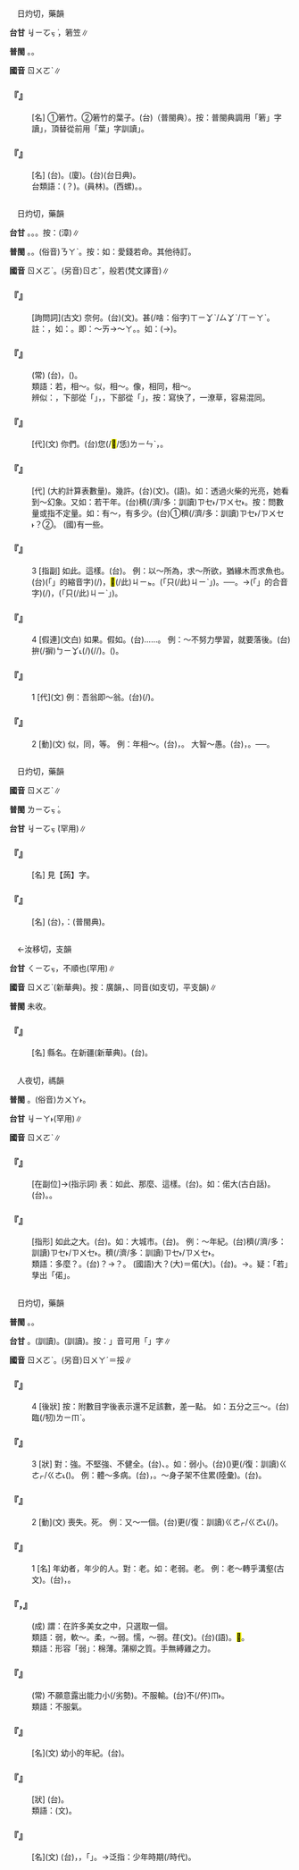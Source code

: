 
=={{ruby|箬|ㄖㄨㄛˋ}}==

　日灼切，藥韻

'''台甘''' <rt>ㆢㄧㆦㆶ ͘</rt>{{ruby|。|ㄌㆦˋ}}，箬笠∥

'''普閩''' {{ruby|(文)|ㄌㄧㆦㆶ ͘}}。{{ruby|(白)|ㄏㄧㄜㆷ ͘}}。

'''國音''' <rt>ㄖㄨㄛˋ</rt>∥

    

==='''『{{ruby|箬|ㄖㄨㄛˋ}}』'''===
: [名] ①箬竹。②箬竹的葉子。(台){{ruby|箬|ㄌㄧㆦㆶ ͘}}{{ruby|竹|ㄉㄧㆤㆶ}}{{ruby|丌|ㆤ}}{{ruby|葉|ㄏㄧㄜㆷ ͘}}{{ruby|仔|ㄚ}}（普閩典）。按：普閩典調用「箬」字讀{{ruby|「|ㄏㄧㄜㆷ ͘}}」，頂替從前用「葉」字訓讀{{ruby|「|ㄏㄧㄜㆷ ͘}}」。
    

==='''『{{ruby|箬|ㄖㄨㄛˋ}}{{ruby|帽|ㄇㄠˋ}}』'''===
: [名] (台){{ruby|用|ㄧㆲ˫/ㄧㄥ˫}}{{ruby|箬|ㄌㄧㆦㆶ ͘}}{{ruby|竹|ㄉㄧㆤㆶ}}{{ruby|丌|ㆤ}}{{ruby|篾|ㆠㄧㆷ ͘}}{{ruby|仔|ㄚ}}{{ruby|或|ㄚㆷ ͘}}{{ruby|是|ㄒㄧ˫}}{{ruby|葉|ㄏㄧㄜㆷ ͘}}{{ruby|仔|ㄚ}}{{ruby|做|ㄗㄨㆤ˪/ㄗㄜ˪}}{{ruby|丌|ㆤ}}{{ruby|笠|ㄌㆤㆷ ͘}}{{ruby|仔|ㄚ}}。(廈){{ruby|竹|ㄉㄧㆤㆶ}}{{ruby|<mark>&#xffe49;</mark>|ㄏㄚㆷ ͘}}{{ruby|笠|ㄌㆤㆷ ͘}}。(台){{ruby|籜|ㄏㄚㆷ ͘}}{{ruby|笠|ㄌㆤㆷ ͘}}(台日典)。
:台類語：{{ruby|遮|ㄌㄧㄚㆵ}}{{ruby|→|ㄌㄚㆷ ͘}}(？){{ruby|笠|ㄌㆤㆷ ͘}}。{{ruby|( )|ㄍㄜ}}{{ruby|笠|ㄌㆤㆷ ͘}}(員林)。{{ruby|( )|ㄍㄨㄟ}}{{ruby|笠|ㄌㆤㆷ ͘}}(西螺)。{{ruby|雨|ㄏㆦ˫}}{{ruby|笠|ㄌㄨㆤㆷ ͘/ㄌㆤㆷ ͘}}。
    

=={{ruby|若|ㄖㄨㄛˋ}}==

　日灼切，藥韻

'''台甘''' {{ruby|(文)|ㆢㄧㆦㆶ ͘}}。{{ruby|(語)|ㆡㄨㄚ˫}}{{ruby|。|ㄌㄨㄚ˫}}。{{ruby|(語)|ㄋㄚ˫}}。按：{{ruby|(文)|ㆢㄧㄚㆶ ͘}}(漳)∥

'''普閩''' {{ruby|(文)|ㄌㄧㆦㆶ ͘}}。{{ruby|(白)|ㄋㄚ˫}}。(俗音)<rt>ㄋㄚˋ</rt>。按：如：愛錢若命。其他待訂。

'''國音''' <rt>ㄖㄨㄛˋ</rt>。(另音)<rt>ㄖㄜˇ</rt>，般若(梵文譯音)∥

    

==='''『{{ruby|若|ㄖㄨㄛˋ}}{{ruby|之|ㄓ}}{{ruby|何|ㄏㄜˊ}}』'''===
: [詢問詞](古文) 奈何。(台){{ruby|奈|ㄋㄞ˫}}{{ruby|何|ㄏㄜˊ}}(文)。{{ruby|有|ㄨ˫}}甚(/啥：俗字)<rt>ㄒㄧㆩˋ/ㄙㆩˋ/ㄒㄧㄚˋ</rt>{{ruby|物|ㄇㄧㆷ ͘/ㄇㆭㆷ ͘}}{{ruby|奈|ㄉㄚˊ}}{{ruby|何|ㄨㄚˊ}}。註：{{ruby|奈|ㄋㄞ˫}}{{ruby|→|ㄉㄚ˫}}，如：{{ruby|大|ㄉㄞ}}{{ruby|→|ㄉㄚ}}。即：～ㄞ→～ㄚ。{{ruby|何|ㄏㄜˊ}}{{ruby|→|ㄨㄚˊ}}。如：{{ruby|歌|ㄍㄜ}}{{ruby|→|ㄍㄨㄚ}}({{ruby|～|ㄜ}}→{{ruby|～|ㄨㄚ}})。
    

==='''『{{ruby|若|ㄖㄨㄛˋ}}{{ruby|有|ㄧㄡˇ}}{{ruby|若|ㄖㄨㄛˋ}}{{ruby|無|ㄨˊ}}』'''===
: (常) (台){{ruby|若|ㄋㄚˋ}}{{ruby|像|ㄑㄧㆧ˫/ㄑㄧㆫ˫}}{{ruby|有|ㄨ˫}}，({{ruby|亦|ㄧㄚㆷ ͘}}){{ruby|若|ㄋㄚˋ}}{{ruby|像|ㄑㄧㆫ˫/ㄑㄧㆧ˫}}{{ruby|無|ㆠㄜˊ}}。
:類語：若，相～。似，相～。像，相同，相～。
:
:辨似：{{ruby|若|ㄖㄨㄛˋ}}，下部從「{{ruby|右|ㄧㄡˋ}}」，{{ruby|苦|ㄎㄨˇ}}，下部從「{{ruby|古|ㄍㄨˇ}}」，按：寫快了，一潦草，容易混同。
:
    

==='''『{{ruby|若|ㄖㄨㄛˋ}}{{ruby|輩|ㄅㄟˋ}}』'''===
: [代](文) 你們。(台)您(/<mark>&#xf9949;</mark>/恁)<rt>ㄌㄧㄣˋ</rt>，{{ruby|您|ㄌㄧㄣˋ}}{{ruby|<mark>&#xf8f7a;</mark>|ㄐㄧㄚ}}{{ruby|丌|ㆤ}}。
    

==='''『{{ruby|若|ㄖㄨㄛˋ}}{{ruby|干|ㄍㄢ}}』'''===
: [代] (大約計算表數量)。幾許。(台){{ruby|若|ㆢㄧㆦㆶ ͘/ㄌㄧㆦㆶ ͘}}{{ruby|干|ㄍㄢ}}(文)。{{ruby|一|ㄐㄧㆵ ͘}}{{ruby|寡|ㄍㄨㄚˋ}}(語)。如：透過火柴的光亮，她看到～幻象。又如：若干年。(台){{ruby|若|ㄌㄨㄚ˫/ㆣㄨㄚ˫}}穧(/濟/多：訓讀)<rt>ㄗㆤ˫/ㄗㄨㆤ˫</rt>{{ruby|年|ㄋㄧˊ}}。按：問數量或指不定量。如：有～，有多少。(台)①{{ruby|有|ㄨ˫}}{{ruby|若|ㄌㄨㄚ˫/ㆣㄨㄚ˫}}穧(/濟/多：訓讀)<rt>ㄗㆤ˫/ㄗㄨㆤ˫</rt>？②{{ruby|有|ㄨ˫}}{{ruby|一|ㄐㄧㆵ ͘}}{{ruby|寡|ㄍㄨㄚˋ}}。 (國)有一些。
    

==='''『{{ruby|若|ㄖㄨㄛˋ}}』'''===
:3  [指副] 如此。這樣。(台){{ruby|按|ㄢ˪}}{{ruby|爾|ㄋㆤ/ㄋㄧ}}{{ruby|生|ㄒㆪ}}。 例：以～所為，求～所欲，猶緣木而求魚也。(台){{ruby|用|ㄧㆲ˫/ㄧㄥ˫}}{{ruby|<mark>&#xffb50;</mark>|ㄐㄧㆵ}}(「{{ruby|此|ㄐㄧˋ}}{{ruby|一|ㄐㄧㆵ ͘}}」的縮音字)(/{{ruby|此|ㄐㄧㆵ}}){{ruby|款|ㄎㄨㄢˋ}}{{ruby|做|ㄗㄨㆤ˪/ㄗㄜ˪}}{{ruby|法|ㄏㄨㄚㆵ}}{{ruby|行|ㄏㄧㄥˊ}}{{ruby|為|ㄨㄧˊ}}，{{ruby|追|ㄉㄨㄧ}}{{ruby|求|ㄍㄧㄨˊ}}<mark>&#xffb50;</mark>(/此)<rt>ㄐㄧㆵ</rt>{{ruby|款|ㄎㄨㄢˋ}}{{ruby|丌|ㆤ}}{{ruby|欲|ㄧㆦㆶ ͘}}{{ruby|望|ㆠㆲ˫}}。{{ruby|<mark>&#xffacb;</mark>|ㄗㆤ}}(「只(/此)<rt>ㄐㄧˋ</rt>{{ruby|個|ㆤˊ}}」){{ruby|合|ㄍㄚㆴ}}{{ruby|趴|ㄅㆤㆷ}}{{ruby|起|·ㄎㄧˋ}}{{ruby|去|·ㄎㄧ˪}}{{ruby|樹|ㄑㄧㄨ˫}}{{ruby|頂|ㄉㄧㄥˋ}}{{ruby|<mark>&#xffa49;</mark>|ㆠㆤㆷ/ㆠㄨㆤㆷ ͘}}{{ruby|掠|ㄌㄧㄚㆷ ͘}}{{ruby|魚|ㄏㄧˊ}}{{ruby|共|ㄍㄤ˫}}{{ruby|款|ㄎㄨㄢˋ}}。──{{ruby|無|ㆠㄜˊ}}{{ruby|法|ㄏㄨㄚㆵ}}{{ruby|度|ㄉㆦ˫}}{{ruby|通|ㄊㄤ}}{{ruby|得|ㄉㄧㆵ}}{{ruby|著|ㄉㄧㄜㆷ ͘}}。→{{ruby|意|ㄧ˪}}{{ruby|謂|ㄨㄧ˫}}{{ruby|汝|ㄌㄧˋ}}{{ruby|<mark>&#xffb50;</mark>|ㄐㄧㆵ}}(「{{ruby|此|ㄐㄧˋ}}{{ruby|一|ㄐㄧㆵ ͘}}」的合音字)(/{{ruby|此|ㄐㄧㆵ}}){{ruby|款|ㄎㄨㄢˋ}}{{ruby|丌|ㆤ}}{{ruby|行|ㄏㄧㄥˊ}}{{ruby|為|ㄨㄧˊ}}{{ruby|<mark>&#xffa49;</mark>|ㆠㆤㆷ/ㆠㄨㆤㆷ ͘}}{{ruby|去|ㄎㄧ˪}}{{ruby|求|ㄍㄧㄨˊ}}{{ruby|取|ㄘㄨˋ}}{{ruby|汝|ㄌㄧˋ}}{{ruby|所|ㄙㆦˋ}}{{ruby|<mark>&#xffa49;</mark>|ㆠㆤㆷ/ㆠㄨㆤㆷ ͘}}{{ruby|愛|ㄞ˪}}{{ruby|丌|ㆤ}}{{ruby|物|ㄇㄧㆷ ͘}}，{{ruby|<mark>&#xffacb;</mark>|ㄗㆤ}}(「只(/此)<rt>ㄐㄧˋ</rt>」{{ruby|個|ㆤˊ}}){{ruby|若|ㄋㄚˋ}}{{ruby|像|ㄑㄧㆧ˫/ㄑㄧㆫ˫}}{{ruby|趴|ㄅㆤㆷ}}{{ruby|起|ㄎㄧˋ}}{{ruby|去|·ㄎㄧ˪}}{{ruby|樹|ㄑㄧㄨ˫}}{{ruby|頂|ㄉㄧㄥˋ}}{{ruby|<mark>&#xffa49;</mark>|ㆠㆤㆷ/ㆠㄨㆤㆷ ͘}}{{ruby|掠|ㄌㄧㄚㆷ ͘}}{{ruby|魚|ㄏㄧˊ}}。
    

==='''『{{ruby|若|ㄖㄨㄛˋ}}』'''===
:4  [假連](文白) 如果。假如。(台){{ruby|若|ㄋㄚ˫}}{{ruby|是|ㄒㄧ˫}}……。 例：～不努力學習，就要落後。(台){{ruby|若|ㄋㄚ˫}}{{ruby|無|ㆠㄜˊ}}{{ruby|努|ㄋㆦˋ}}{{ruby|力|ㄌㄧㆤㆶ ͘}}拚(/摒)<rt>ㄅㄧㆩ˪</rt>{{ruby|勢|ㄙㆤ˪}}{{ruby|學|ㄜㆷ ͘}}(/{{ruby|學|ㄏㄚㆶ ͘}}{{ruby|習|ㄒㄧㆴ ͘}}){{ruby|著|ㄉㄧㄜㆷ}}(/{{ruby|都|ㄉㄜ˫}}/{{ruby|就|ㄐㄧㄨ˫}}){{ruby|會|ㄨㆤ˫/ㆤ˫}}{{ruby|落|ㄌㆦㆶ ͘}}{{ruby|伍|ㄫㆦˋ}}。({{ruby|<mark>&#xffacd;</mark>|ㄉㄨㆤ˪}}{{ruby|人|ㄌㄤˊ}}{{ruby|<mark>&#xffa45;</mark>|ㆠㆤ˫/ㆠㄨㆤ˫}}{{ruby|著|ㄉㄧㄜㆷ ͘}})。
    

==='''『{{ruby|若|ㄖㄨㄛˋ}}』'''===
:1  [代](文) 例：吾翁即～翁。(台){{ruby|<mark>&#xf8ee6;</mark>|ㆣㄨㄢˋ}}{{ruby|老|ㄌㄠ˫}}{{ruby|爸|ㄅㆤ˫}}{{ruby|著|ㄉㄧㄜㆷ}}(/{{ruby|就|ㄐㄧㄨ˫}}){{ruby|是|ㄒㄧ˫}}{{ruby|您|ㄌㄧㄣˋ}}{{ruby|老|ㄌㄠ˫}}{{ruby|爸|ㄅㆤ˫}}。
    

==='''『{{ruby|若|ㄖㄨㄛˋ}}』'''===
:2  [動](文) 似，同，等。 例：年相～。(台){{ruby|年|ㄋㄧˊ}}{{ruby|紀|ㄍㄧˋ}}{{ruby|相|ㄒㄧㄜ}}{{ruby|像|ㄒㄧㄤ˫}}，{{ruby|差|ㄘㄚ}}{{ruby|不|ㄅㄨㆵ}}{{ruby|多|ㄉㄜ}}。 大智～愚。(台){{ruby|特|ㄉㄧㆤㆶ ͘}}{{ruby|別|ㄅㄧㄚㆵ ͘}}{{ruby|聰|ㄘㆲ}}{{ruby|明|ㆠㄧㄥˊ}}{{ruby|丌|ㆤ}}{{ruby|人|ㄌㄤˊ}}，{{ruby|看|ㄎㄨㆩ˪}}{{ruby|著|ㄉㄧㄜㆷ ͘}}{{ruby|若|ㄋㄚ˫}}{{ruby|像|ㄑㄧㆧ˫/ㄑㄧㆫ˫}}{{ruby|戇|ㆣㆲ˫}}{{ruby|人|ㄌㄤˊ}}。──{{ruby|無|ㆠㄜˊ}}{{ruby|露|ㄌㆦ˫}}{{ruby|出|ㄘㄨㆵ}}{{ruby|智|ㄉㄧ˪}}{{ruby|慧|ㄏㄨㄧ˫}}。
    

=={{ruby|蒻|ㄖㄨㄛˋ}}==

　日灼切，藥韻

'''國音''' <rt>ㄖㄨㄛˋ</rt>∥

'''普閩''' <rt>ㄌㄧㆦㆶ ͘</rt>。

'''台甘''' <rt>ㆢㄧㆦㆶ ͘</rt>(罕用)∥

    

==='''『{{ruby|蒟|ㄐㄩˇ}}{{ruby|蒻|ㄖㄨㄛˋ}}』'''===
: [名] 見【蒟】字。
    

==='''『{{ruby|蒻|ㄖㄨㄛˋ}}』'''===
: [名] (台){{ruby|古|ㄍㆦˋ}}{{ruby|書|ㄗㄨ}}{{ruby|上|ㄒㄧㆲ˫}}，{{ruby|指|ㄐㄧˋ}}：{{ruby|軟|ㄋㆭˋ}}{{ruby|丌|ㆤ}}{{ruby|香|ㄆㄤ}}{{ruby|蒲|ㄅㆦˊ}}(普閩典)。
    

=={{ruby|婼|ㄖㄨㄛˋ}}==

　←汝移切，支韻

'''台甘''' <rt>ㄑㄧㆦㆶ</rt>，不順也(罕用)∥

'''國音''' <rt>ㄖㄨㄛˋ</rt>(新華典)。按：廣韻，{{ruby|婼|ㄦˊ}}、{{ruby|兒|ㄦˊ}}同音(如支切，平支韻)∥

'''普閩''' 未收。

    

==='''『{{ruby|婼|ㄖㄨㄛˋ}}{{ruby|羌|ㄑㄧㄤ}}』'''===
: [名] 縣名。在新疆(新華典)。(台){{ruby|婼|ㄑㄧㆦㆶ}}{{ruby|羌|ㄎㄧㄤ/ㄎㄧㆲ}}。
    

=={{ruby|偌|ㄖㄨㄛˋ}}==

　人夜切，禡韻

'''普閩''' {{ruby|(文)|ㄌㄧㄚ˫}}。(俗音)<rt>ㄌㄨㄚ˫</rt>。

'''台甘''' <rt>ㆢㄧㄚ˫</rt>(罕用)∥

'''國音''' <rt>ㄖㄨㄛˋ</rt>∥

    

==='''『{{ruby|偌|ㄖㄨㄛˋ}}』'''===
: [在副位]→(指示詞) 表：如此、那麼、這樣。(台){{ruby|偌|ㆡㄨㄚ˫/ㄌㄨㄚ˫/ㆣㄨㄚ˫}}。如：偌大(古白話)。(台){{ruby|<mark>&#xf9075;</mark>|ㄏㄧㄚ}}{{ruby|恁|ㄌㄧㄣ˪}}{{ruby|大|ㄉㄨㄚ˫}}。{{ruby|偌|ㆣㄨㄚ˫/ㆡㄨㄚ˫}}{{ruby|仔|ㄚ}}{{ruby|恁|ㄌㄧㄣ˪}}{{ruby|大|ㄉㄨㄚ˫}}。
    

==='''『{{ruby|偌|ㄖㄨㄛˋ}}{{ruby|大|ㄉㄚˋ}}』'''===
: [指形] 如此之大。(台){{ruby|呰|ㄐㄧㄚㆷ}}{{ruby|恁|ㄌㄧㄣ˪}}{{ruby|大|ㄉㄨㄚ˫}}。如：{{ruby|偌|ㄖㄨㄛˋ}}大城市。(台){{ruby|呰|ㄐㄧㄚㆷ}}{{ruby|恁|ㄌㄧㄣ˪}}{{ruby|大|ㄉㄨㄚ˫}}{{ruby|丌|ㆤ}}{{ruby|城|ㄒㄧㆩˊ}}{{ruby|市|ㄑㄧ˫}}。 例：～年紀。(台){{ruby|呰|ㄐㄧㄚㆷ}}{{ruby|恁|ㄌㄧㄣ˪}}穧(/濟/多：訓讀)<rt>ㄗㆤ˫/ㄗㄨㆤ˫</rt>{{ruby|歲|ㄏㆤ˪/ㄏㄨㆤ˪}}。{{ruby|偌|ㆡㄨㄚ˫}}{{ruby|恁|ㄌㄧㄣ˪}}穧(/濟/多：訓讀)<rt>ㄗㆤ˫/ㄗㄨㆤ˫</rt>{{ruby|歲|ㄏㆤ˪/ㄏㄨㆤ˪}}。
:類語：多麼？。(台){{ruby|若|ㆡㄨㄚ˫}}{{ruby|大|ㄉㄨㄚ˫}}？→{{ruby|偌|ㆣㄨㄚ˫}}{{ruby|大|ㄉㄨㄚ˫}}？。 (國語){{ruby|多|ㄉㄨㄛˊ}}大？{{ruby|多|ㄉㄨㄛˊ}}{{ruby|麼|ㄇㄜ}}(大)＝偌(大)。(台){{ruby|偌|ㆡㄨㄚ˫}}{{ruby|阿|ㄚ}}{{ruby|恁|ㄌㄧㄣ˪}}{{ruby|大|ㄉㄨㄚ˫}}。→{{ruby|非|ㄏㄨㄧ}}{{ruby|常|ㄒㄧㆲˊ}}{{ruby|之|ㄐㄧ}}{{ruby|大|ㄉㄨㄚ˫}}。疑：「若」孳出「偌」。
:
    

=={{ruby|弱|ㄖㄨㄛˋ}}==

　日灼切，藥韻

'''普閩''' {{ruby|(文)|ㄌㄧㆦㆶ ͘}}。{{ruby|(白)|ㄌㄧㄜㆷ ͘}}。

'''台甘''' {{ruby|(文)|ㆢㄧㆦㆶ ͘}}。{{ruby|(語)|ㆢㄧㄜㆷ ͘}}{{ruby|。|ㄐㄧㆩˋ}}(訓讀)。{{ruby|荏|ㄌㆰˋ}}(訓讀)。按：{{ruby|「|ㄐㄧㆩˋ}}」音可用「{{ruby|<mark>&#xffc74;</mark>|ㄐㄧㆩˋ}}」字∥

'''國音''' <rt>ㄖㄨㄛˋ</rt>。(另音)<rt>ㄖㄨㄚˊ</rt>＝挼∥

    

==='''『{{ruby|弱|ㄖㄨㄛˋ}}』'''===
:4  [後狀] 按：附數目字後表示還不足該數，差一點。 如：五分之三～。(台){{ruby|較|ㄎㄚㆷ}}臨(/牣)<rt>ㄌㄧㆬˋ</rt>{{ruby|五|ㆣㆦ˫}}{{ruby|分|ㄏㄨㄣ}}{{ruby|之|ㄐㄧ}}{{ruby|三|ㄙㆩ}}。
    

==='''『{{ruby|弱|ㄖㄨㄛˋ}}』'''===
:3  [狀] 對：強。不堅強、不健全。(台){{ruby|無|ㆠㄜˊ}}{{ruby|勇|ㄧㆲˋ}}{{ruby|壯|ㄗㆲ˪}}、{{ruby|無|ㆠㄜˊ}}{{ruby|健|ㄍㄧㄢ˫}}{{ruby|康|ㄎㆲ}}。如：弱小。(台){{ruby|荏|ㄌㆰˋ}}({{ruby|弱|ㄌㄧㆦㆶ ͘}}){{ruby|又|ㄧㄨ˫}}更(/復：訓讀)<rt>ㄍㄜㆷ/ㄍㄜ˪</rt>{{ruby|身|ㄒㄧㄥ/ㄒㄧㄣ}}{{ruby|軀|ㄎㄨ}}{{ruby|份|ㄏㄨㄣ˫}}{{ruby|細|ㄙㄨㆤ˪/ㄙㆤ˪}}({{ruby|漢|ㄏㄢ˪}})。 例：體～多病。(台){{ruby|身|ㄒㄧㄥ/ㄒㄧㄣ}}{{ruby|軀|ㄎㄨ}}{{ruby|荏|ㄌㆰˋ}}，{{ruby|厚|ㄍㄠ˫}}{{ruby|破|ㄆㄨㄚ˪}}{{ruby|病|ㄅㆥ˫/ㄅㆪ˫}}。～身子架不住累(陸彙)。(台){{ruby|荏|ㄌㆰˋ}}{{ruby|身|ㄒㄧㄣ}}{{ruby|<mark>&#xffa45;</mark>|ㆠㆤ˫/ㆠㄨㆤ˫}}{{ruby|堪|ㄎㆰ}}{{ruby|得|ㄉㄧㆵ}}{{ruby|拖|ㄊㄨㄚ}}{{ruby|磨|ㆠㄨㄚˊ}}{{ruby|疲|ㄆㄧˊ}}{{ruby|勞|ㄌㄜˊ}}。
    

==='''『{{ruby|弱|ㄖㄨㄛˋ}}』'''===
:2  [動](文) 喪失。死。 例：又～一個。(台){{ruby|又|ㄧㄨ˫}}更(/復：訓讀)<rt>ㄍㄜㆷ/ㄍㄜ˪</rt>{{ruby|拍|ㄆㄚㆷ}}{{ruby|損|ㄙㄨㄣˋ/ㄙㆭˋ}}(/{{ruby|死|ㄒㄧˋ}}){{ruby|一|ㄐㄧㆵ ͘}}{{ruby|個|ㆤˊ}}。
    

==='''『{{ruby|弱|ㄖㄨㄛˋ}}』'''===
:1  [名] 年幼者，年少的人。對：老。如：老弱。老{{ruby|少|ㄕㄠˋ}}。 例：老～轉乎溝壑(古文)。(台){{ruby|老|ㄌㄠ˫}}{{ruby|丌|ㆤ}}，{{ruby|少|ㄒㄧㄠˋ}}{{ruby|年|ㄌㄧㄢˊ}}{{ruby|丌|ㆤ}}{{ruby|倒|ㄉㄜˋ}}{{ruby|踮|ㄉㄧㆰ˪}}{{ruby|溝|ㄍㄠ}}{{ruby|仔|ㄚ}}{{ruby|邊|ㄅㆪ}}{{ruby|硌|ㄎㆦㆶ}}{{ruby|硌|ㄎㆦㆶ}}{{ruby|輾|ㄌㄧㄢ˪/ㄌㄧㄣ˪}}。
    

==='''『{{ruby|弱|ㄖㄨㄛˋ}}{{ruby|水|ㄕㄨㄟˇ}}{{ruby|三|ㄙㄢ}}{{ruby|千|ㄑㄧㄢ}}，{{ruby|只|ㄓˇ}}{{ruby|取|ㄑㄩˇ}}{{ruby|一|ㄧˋ}}{{ruby|瓢|ㄆㄧㄠˊ}}{{ruby|飲|ㄧㄣˇ}}』'''===
: (成) 謂：在許多美女之中，只選取一個。
:類語：弱，軟～。柔，～弱。懦，～弱。荏(文)。(台){{ruby|荏|ㄌㆰˋ}}(語)。<mark>&#xf8144;</mark>。
:
:類語：形容「弱」：棉薄。蒲柳之質。手無縛雞之力。
:
    

==='''『{{ruby|不|ㄅㄨˋ}}{{ruby|甘|ㄍㄢ}}{{ruby|示|ㄕˋ}}{{ruby|弱|ㄖㄨㄛˋ}}』'''===
: (常) 不願意露出能力小(/劣勢)。不服輸。(台)不(/伓)<rt>ㆬ˫</rt>{{ruby|認|ㆢㄧㄣ˫/ㄌㄧㄣ˫}}{{ruby|輸|ㄙㄨ}}。
:類語：不服氣。
:
    

==='''『{{ruby|弱|ㄖㄨㄛˋ}}{{ruby|歲|ㄙㄨㄟˋ}}』'''===
: [名](文) 幼小的年紀。(台){{ruby|細|ㄙㄨㆤ˪/ㄙㆤ˪}}{{ruby|漢|ㄏㄢ˪}}{{ruby|丌|ㆤ}}{{ruby|時|ㄒㄧˊ}}{{ruby|陣|ㄗㄨㄣ˫}}。
    

==='''『{{ruby|弱|ㄖㄨㄛˋ}}{{ruby|小|ㄒㄧㄠˇ}}』'''===
: [狀] (台){{ruby|細|ㄙㄨㆤ˪/ㄙㆤ˪}}{{ruby|漢|ㄏㄢ˪}}{{ruby|無|ㆠㄜˊ}}{{ruby|勇|ㄧㆲˋ}}{{ruby|壯|ㄗㆲ˪}}。
:類語：{{ruby|倪|ㄋㄧˊ}}(文)。
:
    

==='''『{{ruby|弱|ㄖㄨㄛˋ}}{{ruby|冠|ㄍㄨㄢˋ}}』'''===
: [名](文) (台){{ruby|滿|ㄇㄨㄚˋ}}{{ruby|二|ㆢㄧ˫/ㄌㄧ˫}}{{ruby|十|ㄗㄚㆴ ͘}}{{ruby|歲|ㄏㄨㆤ˪/ㄏㆤ˪}}{{ruby|丌|ㆤ}}{{ruby|年|ㄋㄧˊ}}{{ruby|紀|ㄍㄧˋ}}，{{ruby|行|ㄏㄧㄥˊ}}{{ruby|冠|ㄍㄨㄢ˪}}{{ruby|禮|ㄌㆤˋ}}，{{ruby|所|ㄙㆦˋ}}{{ruby|以|ㄧˋ}}{{ruby|叫|ㄍㄧㄜ˪}}{{ruby|做|ㄗㄨㆤ˪/ㄗㄜ˪}}「{{ruby|弱|ㆢㄧㆦㆶ ͘/ㄌㄧㆦㆶ ͘}}{{ruby|冠|ㄍㄨㄢ˪}}」。→泛指：少年時期(/時代)。
    
